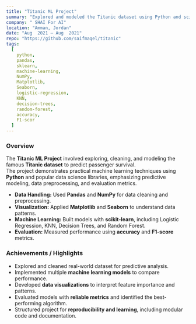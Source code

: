 ```yaml
---
title: "Titanic ML Project"
summary: "Explored and modeled the Titanic dataset using Python and scikit-learn."
company: " SHAI For AI"
location: "Amman, Jordan"
date: "Aug  2021 – Aug  2021"
repo: "https://github.com/saifmaqel/titanic"
tags:
  [
    python,
    pandas,
    sklearn,
    machine-learning,
    NumPy,
    Matplotlib,
    Seaborn,
    logistic-regression,
    KNN,
    decision-trees,
    random-forest,
    accuracy,
    F1-scor
  ]
---
```


### Overview

The **Titanic ML Project** involved exploring, cleaning, and modeling the famous **Titanic dataset** to predict passenger survival.  
The project demonstrates practical machine learning techniques using **Python** and popular data science libraries, emphasizing predictive modeling, data preprocessing, and evaluation metrics.

- **Data Handling:** Used **Pandas** and **NumPy** for data cleaning and preprocessing.
- **Visualization:** Applied **Matplotlib** and **Seaborn** to understand data patterns.
- **Machine Learning:** Built models with **scikit-learn**, including Logistic Regression, KNN, Decision Trees, and Random Forest.
- **Evaluation:** Measured performance using **accuracy** and **F1-score** metrics.

### Achievements / Highlights

- Explored and cleaned real-world dataset for predictive analysis.
- Implemented multiple **machine learning models** to compare performance.
- Developed **data visualizations** to interpret feature importance and patterns.
- Evaluated models with **reliable metrics** and identified the best-performing algorithm.
- Structured project for **reproducibility and learning**, including modular code and documentation.
